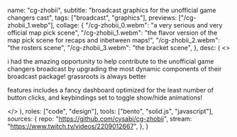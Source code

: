   name: "cg-zhobii",
  subtitle: "broadcast graphics for the unofficial game changers cast",
  tags: ["broadcast", "graphics"],
  previews: ["/cg-zhobii_1.webp"],
  collage: {
    "/cg-zhobii_0.webm": "a very serious and very official map pick scene",
    "/cg-zhobii_1.webm":
      "the flavor version of the map pick scene for recaps and inbetween maps!",
    "/cg-zhobii_2.webm": "the rosters scene",
    "/cg-zhobii_3.webm": "the bracket scene",
  },
  desc: (
    <>
      <p>
        i had the amazing opportunity to help contribute to the unofficial game
        changers broadcast by upgrading the most dynamic components of their
        broadcast package! grassroots is always better
      </p>
      <p>
        features includes a fancy dashboard optimized for the least number of
        button clicks, and keybindings set to toggle show/hide animations!
      </p>
    </>
  ),
  roles: ["code", "design"],
  tools: ["bento", "solid.js", "javascript"],
  sources: {
    repo: "https://github.com/cysabi/cg-zhobii",
    stream: "https://www.twitch.tv/videos/2209012667",
  },
}
